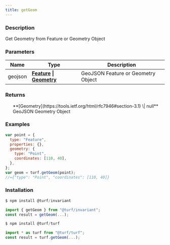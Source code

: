 ```yaml
---
title: getGeom
---
```



### Description

Get Geometry from Feature or Geometry Object

### Parameters

| Name    | Type                                                                                                                          | Description                        |
| ------- | ----------------------------------------------------------------------------------------------------------------------------- | ---------------------------------- |
| geojson | **[Feature](https://tools.ietf.org/html/rfc7946#section-3.2) \| [Geometry](https://tools.ietf.org/html/rfc7946#section-3.1)** | GeoJSON Feature or Geometry Object |

### Returns

<ul>
  **[Geometry](https://tools.ietf.org/html/rfc7946#section-3.1) \| null** GeoJSON Geometry Object

</ul>

### Examples

```javascript
var point = {
  type: "Feature",
  properties: {},
  geometry: {
    type: "Point",
    coordinates: [110, 40],
  },
};
var geom = turf.getGeom(point);
//={"type": "Point", "coordinates": [110, 40]}
```

### Installation

```javascript
$ npm install @turf/invariant

import { getGeom } from "@turf/invariant";
const result = getGeom(...);
```

```javascript
$ npm install @turf/turf

import * as turf from "@turf/turf";
const result = turf.getGeom(...);
```
